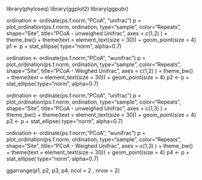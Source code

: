 library(phyloseq)
library(ggplot2)
library(ggpubr)

ordination <- ordinate(ps.f.norm,"PCoA", "unifrac")
p = plot_ordination(ps.f.norm, ordination, type="sample", color="Repeats", shape="Site", title="PCoA - unweighed Unifrac", axes = c(1,2) ) + theme_bw() + theme(text = element_text(size = 30)) + geom_point(size = 4) 
p1 <- p + stat_ellipse( type="norm", alpha=0.7)

ordination <- ordinate(ps.f.norm,"PCoA", "wunifrac")
p = plot_ordination(ps.f.norm, ordination, type="sample", color="Repeats", shape="Site", title="PCoA - Weighed Unifrac", axes = c(1,2) ) + theme_bw() + theme(text = element_text(size = 30)) + geom_point(size = 4) 
p2 <- p + stat_ellipse( type="norm", alpha=0.7)

ordination <- ordinate(ps.f.norm,"PCoA", "unifrac")
p = plot_ordination(ps.f.norm, ordination, type="sample", color="Repeats", shape="Site", title="PCoA - unweighed Unifrac", axes = c(1,3) ) + theme_bw() + theme(text = element_text(size = 30)) + geom_point(size = 4) 
p3 <- p + stat_ellipse( type="norm", alpha=0.7)

ordination <- ordinate(ps.f.norm,"PCoA", "wunifrac")
p = plot_ordination(ps.f.norm, ordination, type="sample", color="Repeats", shape="Site", title="PCoA - Weighed Unifrac", axes = c(1,3) ) + theme_bw() + theme(text = element_text(size = 30)) + geom_point(size = 4) 
p4 <- p + stat_ellipse( type="norm", alpha=0.7)

ggarrange(p1, p2, p3, p4, ncol = 2 , nrow = 2)